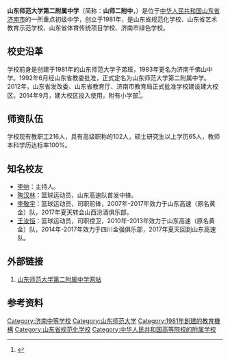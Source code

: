 {{refimprove|time=2016-07-20T08:26:16+00:00}}
{{Infobox School|name=山东师范大学第二附属中学|other_name=The Second Middle School Attached to Shandong Normal University|image=|motto=格心弘德，求真博学|established=1981年|type=公立中学|language=汉语，英语|religion=|affiliation=|district={{CHN}}山东省济南市|grades=3|principal=[[荆兆晶|荆兆晶]]|vice_principal=周学忠、毛利新|dean=|college=|house=|sc=|cs=|faculty=|staff=216人（2016）|students=2295人（2016）|athletics=|conference=|colors=|mascot=|magazine=|free_label=|free_text=|free_label2=校园面积|free_text2=17886平方米（师大）、34600平方米（建大）|free_label3=|free_text3=|free_label4=|free_text4=|free_label5=|free_text5=|free_label6=|free_text6=|address=师大校区{{CHN}}山东省济南市历下区师东新村24号<br />建大校区{{CHN}}山东省济南市凤歧路与世纪大道交汇处|tel=|fax=|mail=|website=http://www.ssefz.com/}}'''山东师范大学第二附属中学'''（简称：'''山师二附中'''，{{lang-en|The Second Middle School Attached to Shandong Normal University}}）是位于[[中华人民共和国|中华人民共和国]][[山东省|山东省]][[济南市|济南市]]的一所重点初级中学，创立于1981年，是山东省规范化学校、山东省艺术教育示范学校、山东省体育传统项目学校、济南市绿色学校。

== 校史沿革 ==
学校前身是创建于1981年的山东师范大学子弟班，1983年更名为济南千佛山中学。1992年6月经山东省教委批准，正式定名为山东师范大学第二附属中学。2012年，山东省发改委、山东省教育厅、济南市教育局正式批准学校建设建大校区。2014年9月，建大校区投入使用，附有小学部<ref>{{Cite news|url=http://www.ssefz.com/xxjj.jhtml|title=山师二附中简介|date=2016-07-20|publisher=山东师范大学第二附属中学|access-date=2016-07-20|archive-url=https://web.archive.org/web/20170305004845/http://www.ssefz.com/xxjj.jhtml|archive-date=2017-03-05|dead-url=yes}}</ref>。

== 师资队伍 ==
学校现有教职工216人，具有高级职称的102人，硕士研究生以上学历65人，教师本科学历达标率100%。

== 知名校友 ==
* [[李响|李响]]：主持人。
* [[陶汉林|陶汉林]]：篮球运动员，山东高速队首发中锋。
* [[李敬宇|李敬宇]]：篮球运动员，司职前锋，2007年-2017年效力于山东高速（原名黄金）队，2017年夏天转会山西汾酒俱乐部。
* [[王汝恒|王汝恒]]：篮球运动员，司职控卫，2010年-2013年效力于山东高速（原名黄金）队，2014年-2017年效力于四川金强俱乐部，2017年夏天回到山东高速队。

== 外部链接 ==
# [http://www.ssefz.com/ 山东师范大学第二附属中学网站] {{Wayback|url=http://www.ssefz.com/ |date=20160406190550 }}

== 参考资料 ==
{{reflist}}

{{C20慕课联盟}}
{{山东师范大学}}

[[Category:济南中等学校|Category:济南中等学校]]
[[Category:山东师范大学|Category:山东师范大学]]
[[Category:1981年創建的教育機構|Category:1981年創建的教育機構]]
[[Category:山东省规范化学校|Category:山东省规范化学校]]
[[Category:中华人民共和国高等院校的附属学校|Category:中华人民共和国高等院校的附属学校]]